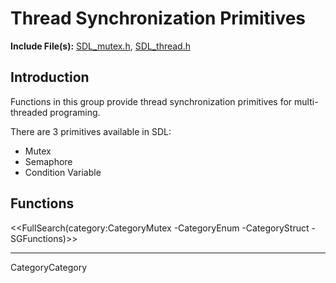 <!-- #master-page:CategoryTemplate -->
<!-- #master-date:Unknown-Date -->
<!-- format wiki -->
<!-- language en -->

= Thread Synchronization Primitives =

'''Include File(s):'''  [http://hg.libsdl.org/SDL/file/default/include/SDL_mutex.h SDL_mutex.h], [http://hg.libsdl.org/SDL/file/default/include/SDL_thread.h SDL_thread.h]


== Introduction ==

Functions in this group provide thread synchronization primitives for multi-threaded programing.

There are 3 primitives available in SDL:
* Mutex
* Semaphore
* Condition Variable


<!-- #Remove this line and the ## below to use this markup if it becomes relevant to this category -->
<!-- #== Enumerations == -->
<!-- #<<FullSearchCached(category:CategoryEnum CategoryMutex -SGEnumerations)>> -->

<!-- #== Structures == -->
<!-- #<<FullSearchCached(category:CategoryStruct CategoryMutex -SGStructures)>> -->

== Functions ==
<<FullSearch(category:CategoryMutex -CategoryEnum -CategoryStruct -SGFunctions)>>

----
CategoryCategory
